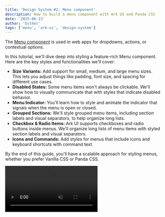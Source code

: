 ```yaml
---
title: 'Design System #2: Menu component'
description: How to build a menu component with Ark UI and Panda CSS
date: '2025-06-13'
author: 'Esther'
tags: ['menu', 'ark-ui', 'design-system']
---
```


The [Menu component](https://ark-ui.com/docs/components/menu) is used in web apps for dropdowns, actions, or contextual
options.

In this tutorial, we'll dive deep into styling a feature-rich Menu component. Here are the key styles and
functionalities we'll cover:

- **Size Variants:** Add support for small, medium, and large menu sizes. This lets you adjust things like padding, font
  size, and spacing for different use cases.
- **Disabled States:** Some menu items won't always be clickable. We'll show how to visually communicate that with
  styles that indicate disabled behavior.
- **Menu Indicator:** You'll learn how to style and animate the indicator that signals when the menu is open or closed.
- **Grouped Sections:** We'll style grouped menu items, including section labels and visual separators, to help organize
  long lists.
- **Checkbox & Radio Items:** Ark UI supports checkboxes and radio buttons inside menus. We'll organize long lists of
  menu items with styled section labels and visual separators.
- **Icons and Commands:** Add styles for menus that include icons and keyboard shortcuts with command text.

By the end of this guide, you'll have a scalable approach for styling menus, whether you prefer Vanilla CSS or Panda
CSS.

<video src="/blog/menu/menu.mp4" autoPlay loop muted playsinline />

## Anatomy

To style the menu correctly, you'll need to understand its anatomy and part names. Each part includes
a `data-part` attribute to help identify them in the DOM.

<Anatomy id="menu" />

### Key Menu Parts

- **`trigger`** – The button or element used to open and close the menu.
- **`content`** – The dropdown panel that appears when the menu is open. It wraps all menu items.
- **`item`** – An individual selectable option within the menu.
- **`itemText`** – The label text inside a menu item.

### Optional Parts

- **`indicator`** – An icon (e.g. chevron) placed in the trigger.
- **`itemIndicator`** – A small visual icon (e.g. checkmark) used to indicate selected state for checkbox or radio
  items.
- **`trigger item`** – A nested menu item that acts as a trigger for a submenu.
- **`option item`** – A special menu item used in multi-select patterns, often seen with
- **`itemGroupLabel`** – A label for grouped menu items, useful for categorizing sections in long lists.
- **`separator`** – A thin divider used to separate groups of menu items for better visual structure.checkboxes or
  filters.

### Basic Usage

Here's a simple example of how to use the `Menu` component in your code:

```jsx
import { Menu } from '@ark-ui/react/menu'

export const Basic = () => (
  <Menu.Root>
    <Menu.Trigger>
      Open menu <Menu.Indicator>➡️</Menu.Indicator>
    </Menu.Trigger>
    <Menu.Positioner>
      <Menu.Content>
        <Menu.Item value="react">React</Menu.Item>
        <Menu.Item value="solid">Solid</Menu.Item>
        <Menu.Item value="vue">Vue</Menu.Item>
        <Menu.Item value="svelte">Svelte</Menu.Item>
      </Menu.Content>
    </Menu.Positioner>
  </Menu.Root>
)
```

When rendered in the DOM, here's what the menu looks like when it is open:

```html
<div data-scope="menu" data-part="root">
  <button data-scope="menu" data-part="trigger" aria-haspopup="menu" aria-expanded="false">
    Open menu
    <span data-scope="menu" data-part="indicator">➡️</span>
  </button>

  <!-- When menu is open -->
  <div data-scope="menu" data-part="positioner">
    <div data-scope="menu" data-part="content" role="menu">
      <div data-scope="menu" data-part="item" role="menuitem" data-value="react">React</div>

      <div data-scope="menu" data-part="item" role="menuitem" data-value="solid">Solid</div>

      <div data-scope="menu" data-part="item" role="menuitem" data-value="vue">Vue</div>
    </div>
  </div>
</div>
```

Each part of the menu component comes with data attributes like:

- **`data-scope="menu"`** which scopes all menu parts under the `menu` namespace, ensuring styles don't clash with other
  components.
- **`data-part="..."`** which identifies the specific slot or part of the component, such as `content`, `item` and more.
- **`data-state="..."`** which reflects dynamic states such as `data-state="open"` or `data-state="closed"` .

## Styling with Vanilla CSS

To create a design system for the menu component using Vanilla CSS, it is important to start **_thinking in recipes_**.

A recipe is a structured way to define styles for a component including all its parts and variants in one place. With a
recipe, you can:

- Set up **base styles** that apply to every instance of the component.
- Add **size variants** (e.g., `sm`, `md`, `lg`) that adjust dimensions and font size

Essentially, recipes help you group related styles together and reuse them in a consistent way.

### Base Styles

These are the core styles that give the menu component a consistent foundation, even before any variants are applied.

Before styling the Menu, make sure your project includes the shared global styles we use across the design system, such
as reset styles, tokens, keyframes, and base button styles.

> If you haven’t set that up yet, head over to the [Design System Introduction](/blog/design-system-series) to see how
> to configure your global styles directory.

Ark UI exposes helpful attributes like `data-scope="menu"` and `data-part="..."` for every part of the menu, which we'll
use to style each part.

**Styling the Menu Content**

The menu content is the floating container that holds all the items inside the dropdown. Add the content styles in a
`menu.css` stylesheet:

```css
/* Menu content */
[data-scope='menu'][data-part='content'] {
  outline: 0;
  background: var(--bg-panel);
  box-shadow: var(--shadow-md);
  color: var(--fg);
  z-index: 1100;
  border-radius: 8px;
  overflow: hidden;
  overflow-y: auto;
  min-width: 8rem;
  max-height: 300px;
  padding: var(--menu-content-padding);
}
```

> Notice the use of the **`--menu-content-padding`** CSS variable. We'll define the actual value of this variable when
> we set up our size variants shorty.

**Animating Open and Close Transitions**

To provide a smooth user experience, we'll add subtle animations for when the menu opens and closes. We defined the
keyframes earlier so apply these animations using Ark UI's built-in `data-state="open"` or `data-state="closed"`
attribute:

```tsx
[data-scope='menu'][data-part='content'][data-state='open'] {
  animation: slide-fade-in 150ms cubic-bezier(0.4, 0, 0.2, 1);
}

[data-scope='menu'][data-part='content'][data-state='closed'] {
  animation: slide-fade-out 100ms cubic-bezier(0.4, 0, 1, 1);
}
```

**Styling Menu Items**

Each individual `item` can be styled like this:

```tsx
[data-scope='menu'][data-part='item'] {
  text-decoration: none;
  color: var(--fg);
  user-select: none;
  border-radius: 6px;
  width: 100%;
  display: flex;
  cursor: pointer;
  align-items: center;
  text-align: start;
  position: relative;
  flex: 0 0 auto;
  outline: 0;
  transition: background 0.2s;
  gap: var(--menu-item-gap);
  font-size: var(--menu-item-font-size);
  padding: var(--menu-item-padding);
  &[data-highlighted] {
    background: var(--bg-muted);
  }
}
```

> Within the base styles for each menu item, notice the use of CSS variables like `--menu-item-gap`,
> `--menu-item-font-size`, and `--menu-item-padding`.

These variables act as placeholders, allowing us to control item-specific properties such as spacing between elements,
text size, and internal padding. The actual values for these variables will be dynamically set by the size variants
we'll define later.

**Styling the Highlighted & Disabled States**

- **Highlighted state:** When a user hovers over a menu item or navigates to it using the keyboard, Ark UI automatically
  applies the `data-highlighted` attribute. We can use this to indicate the active item

  ```tsx
   [data-scope='menu'][data-part='item'] {
    // other styles here
    &[data-highlighted] {
      background: var(--bg-muted);
    }
  }

  ```

- **Disabled state:** In many menus, not all option are available. For example, a "Delete" option may be unavailable for
  users without permission. Ark UI provides the `data-disabled` attribute to style the disabled styles
  ```css
  [data-scope='menu'][data-part='item'] {
  	// item styles here
    }
   &[data-disabled] {
      color: var(--fg-subtle);
      cursor: not-allowed;
      opacity: 0.6;
      pointer-events: none;
    }
  }
  ```

**Styling the Indicator**

The indicator automatically receives the `data-part="indicator"` attribute, making it easy to style.

```css
[data-scope='menu'][data-part='indicator'] {
  display: inline-flex;
  align-items: center;
  justify-content: center;
  flex-shrink: 0;
  transition: transform 0.2s;
  &[data-state='open'] {
    transform: rotate(90deg);
  }
}
```

Ark UI automatically applies `data-state="open"` when the menu is expanded. We added a style such that when the menu
opens, the indicator smoothly rotates to point right

**Styling Checkboxes and Radios within Menu Items**

Menus sometimes contain interactive selectable options like checkboxes (for multi-selection) or radios (for
single-selection).

When an item is selected, Ark UI applies `data-state="checked"` attribute for styling.

```css
[data-scope='menu'][data-part='item'] {
  // item styles here
 &[data-state='checked'] {
    font-weight: 500;
  }
  &[data-type] {
    padding-inline-start: var(--menu-option-offset);
  }
}
```

- `data-state="checked"`: When an item is selected, Ark UI applies this attribute, allowing us to visually distinguish
  it (e.g., by making the font bold).
- `data-type`: This attribute is present on all `Menu.CheckboxItem` and `Menu.RadioItem` elements. We use it to create
  the necessary space at the beginning of the item for the checkmark or radio dot icon, ensuring the item's text aligns
  perfectly with other menu items.

**Styling Menu Groups and Separators**

For organizing long lists of menu items, Ark UI offers grouping capabilities with labels and visual separators:

- **Group Labels:** The `item-group-label` is used for headings above related sets of menu items.

  ```css
  [data-scope='menu'][data-part='item-group-label'] {
    padding-inline: 0.5rem;
    padding-block: 0.375rem;
    font-size: var(--menu-item-font-size);
    font-weight: 500;
  }
  ```

- **Separators**: The `separator` part is a visual line used to divide logical groups of menu items.
  ```css
  [data-scope='menu'][data-part='separator'] {
    height: 1px;
    border-color: var(--border);
    margin-block: var(--menu-content-padding);
    margin-inline: calc(-1 * var(--menu-content-padding));
  }
  ```

**Styling Item Content: Text, Icons, and Commands**

Menu items can include more than just text. We often want to add leading icons or trailing keyboard shortcut hints
(commands).

Ark UI automatically applies `data-part="item-text"`, `"data-part='item-indicator"` and `data-part="item-command"`to the
relevant parts.

```css
[data-scope='menu'][data-part='item-text'] {
  flex: 1;
}

[data-scope='menu'][data-part='item-indicator'] {
  position: absolute;
  inset-inline-start: 4px;
}

[data-scope='menu'][data-part='item-command'] {
  opacity: 0.6;
  font-size: 0.75rem;
  margin-inline-start: auto;
  padding-inline-start: 1rem;
  letter-spacing: 0.1em;
  font-family: inherit;
}
```

The combination of `flex: 1` on `item-text` and `margin-inline-start: auto` on `item-command` acts like a flexbox to
push the command text to the right, which creates an aligned layout.

### Size Variant

Finally, to create our `small`, `medium`, and `large` menu sizes, we'll define the CSS classes that set the values for
all our custom CSS variables. These variables will then cascade down to all the menu's parts, adjusting their dimensions
and spacing, thanks to the `data-scope` and `data-part` selectors.

```css
.menu--sm {
  --menu-content-padding: 0.25rem;
  --menu-item-gap: 0.25rem;
  --menu-item-font-size: 0.875rem;
  --menu-item-padding: 0.25rem 0.75rem;
  --menu-item-icon-size: 1rem;
  --menu-option-offset: 1.5rem;
}

.menu--md {
  --menu-content-padding: 0.25rem;
  --menu-item-gap: 0.5rem;
  --menu-item-font-size: 0.925rem;
  --menu-item-padding: 0.25rem 0.75rem;
  --menu-item-icon-size: 2rem;
  --menu-option-offset: 1.25rem;
}

.menu--lg {
  --menu-content-padding: 0.5rem;
  --menu-item-gap: 0.5rem;
  --menu-item-font-size: 1rem;
  --menu-item-padding: 0.5rem 0.925rem;
  --menu-item-icon-size: 2.5rem;
  --menu-option-offset: 1.5rem;
}
```

## Using The Vanilla CSS Classes in Your Component

With these base styles and size variants defined in your `menu.css` , applying them to your Ark UI Menu component is a
matter of adding the correct `className` to the `Menu.Trigger`, `Menu.Content` and other parts.

Here's how you would use these classes in a React component:

```tsx
<Menu.Root>
  <Menu.Trigger className="button button--variant-outline button--size-sm">Open menu</Menu.Trigger>
  <Menu.Positioner>
    <Menu.Content className="menu--sm">
      <Menu.Item value="react">React</Menu.Item>
      <Menu.Item value="solid">Solid</Menu.Item>
      <Menu.Item value="vue">Vue</Menu.Item>
    </Menu.Content>
  </Menu.Positioner>
</Menu.Root>
```

You can also combine these styles for the checkbox interaction:

```tsx
<Menu.Root>
  <Menu.Trigger className="button button--variant-outline button--size-sm">Open menu</Menu.Trigger>
  <Menu.Positioner>
    <Menu.Content className="menu--sm">
      {items.map(({ title, value }) => (
        <Menu.CheckboxItem
          key={value}
          value={value}
          checked={group.isChecked(value)}
          onCheckedChange={() => group.toggleValue(value)}
        >
          <Menu.ItemIndicator>
            <CheckIcon />
          </Menu.ItemIndicator>
          <Menu.ItemText>{title}</Menu.ItemText>
        </Menu.CheckboxItem>
      ))}
    </Menu.Content>
  </Menu.Positioner>
</Menu.Root>
```

To explore all the styles defined and see them in action,
[check out Storybook](https://github.com/estheragbaje/ark-react-vanilla-css/blob/main/stories/menu/menu.stories.tsx).

## Styling with Panda CSS

If you're using Panda CSS, you can still follow the same design system approach, but with some important differences.
Panda offers a recipe-based styling system, that styles the different parts of the component.

Just like with Vanilla CSS, we'll:

- Define base styles for the menu and all its parts
- Apply interactive states like `highlighted`, `disabled`, and `checked`
- Set up size variants (`sm`, `md`, `lg`)


### **Creating the Menu Recipe**

To style each part of the menu component, we'll create a
**[slot recipe](https://panda-css.com/docs/concepts/slot-recipes)** using Panda's `sva()` function. This approach lets
us apply scoped styles to all the distinct parts of the menu, like `item`, `content`, `separator`, `indicator`, and
more.

We also use `menuAnatomy.keys()` to automatically retrieve all the part names defined in Ark UI's anatomy for the menu
component.

We'll begin by adding the base styles for each part. These are the default, foundational styles that give the `Menu`
component a consistent foundation, even before any variants are applied.

**Styling the Menu Content**

The menu content is the main dropdown panel that holds all the interactive items.

Here's how we define the `content` part within our `menuRecipe`:

```tsx
// src/recipes/menu.ts

import { sva } from '../../styled-system/css'
import { menuAnatomy } from '@ark-ui/react/menu'

export const menuRecipe = sva({
  slots: menuAnatomy.keys(),
  className: 'menu',
  base: {
    content: {
      outline: '0',
      bg: 'bg.panel',
      boxShadow: 'md',
      color: 'fg',
      zIndex: 'dropdown',
      borderRadius: 'md',
      overflow: 'hidden',
      overflowY: 'auto',
      minW: '8rem',
      maxHeight: '300px',
      padding: 'var(--menu-content-padding)',
    },
  },
})
```

You'll notice the use of the `var(--menu-content-padding)` \*\*\*\*CSS variable for the padding property. The actual
value for this padding will be set later when we define our size variants.

**Animating Open and Close Transitions**

Let's add subtle animations for the opening and closing transitions. Panda CSS makes this easy, since we've already
defined our keyframes in our `panda.config.ts`.

Styling the `_open` and `_closed` properties will now make the menu open and close smoothly.

```tsx
// src/recipes/menu.ts

import { sva } from '../../styled-system/css'
import { menuAnatomy } from '@ark-ui/react/menu'

export const menuRecipe = sva({
  slots: menuAnatomy.keys(),
  className: 'menu',
  base: {
    content: {
      outline: '0',
      bg: 'bg.panel',
      boxShadow: 'md',
      color: 'fg',
      zIndex: 'dropdown',
      borderRadius: 'md',
      overflow: 'hidden',
      overflowY: 'auto',
      minW: '8rem',
      maxHeight: '300px',
      padding: 'var(--menu-content-padding)',
      _open: {
        animation: 'slide-fade-in 150ms cubic-bezier(0.4, 0, 0.2, 1)',
      },
      _closed: {
        animation: 'slide-fade-out 100ms cubic-bezier(0.4, 0, 1, 1)',
      },
    },
  },
})
```

**Styling Individual Menu Items**

Define the base styles for the menu item by adding the styles to the `item` property within the `base` key of our
`menuRecipe`.

```tsx
// src/recipes/menu.ts

import { sva } from '../../styled-system/css'
import { menuAnatomy } from '@ark-ui/react/menu'

export const menuRecipe = sva({
  slots: menuAnatomy.keys(),
  className: 'menu',
  base: {
    content: {
      // content styles here
    },
    item: {
      textDecoration: 'none',
      color: 'fg',
      userSelect: 'none',
      borderRadius: 'sm',
      width: '100%',
      display: 'flex',
      cursor: 'pointer',
      alignItems: 'center',
      textAlign: 'start',
      position: 'relative',
      flex: '0 0 auto',
      outline: '0',
      transition: 'background 0.2s',
      gap: 'var(--menu-item-gap)',
      fontSize: 'var(--menu-item-font-size)',
      padding: 'var(--menu-item-padding)',
    },
  },
})
```

We've used CSS variables (`--menu-item-gap`, `--menu-item-font-size`, `--menu-item-padding`) to control item-specific
properties. The actual values will be defined later by our size variants.

**Styling Item States: Highlighted & Disabled**

Menu items are interactive elements, and providing clear visual feedback for their various states is important for user
experience. Target these states using Panda CSS `_highlighted` and `_disabled` selectors.

```tsx
// src/recipes/menu.ts

import { sva } from '../../styled-system/css'
import { menuAnatomy } from '@ark-ui/react/menu'

export const menuRecipe = sva({
  slots: menuAnatomy.keys(),
  className: 'menu',
  base: {
    content: {
      // content styles here
    },
    item: {
      textDecoration: 'none',
      color: 'fg',
      userSelect: 'none',
      borderRadius: 'sm',
      width: '100%',
      display: 'flex',
      cursor: 'pointer',
      alignItems: 'center',
      textAlign: 'start',
      position: 'relative',
      flex: '0 0 auto',
      outline: '0',
      transition: 'background 0.2s',
      gap: 'var(--menu-item-gap)',
      fontSize: 'var(--menu-item-font-size)',
      padding: 'var(--menu-item-padding)',
      _highlighted: {
        bg: 'bg.muted',
      },
      _disabled: {
        color: 'fg.subtle',
        cursor: 'not-allowed',
        opacity: '0.6',
        pointerEvents: 'none',
      },
    },
  },
})
```

**Styling the Indicator**

The indicator automatically receives the `data-part="indicator"` attribute, making it easy to style.

Here's how we define the `indicator`'s base styles, including its dynamic behavior:

```tsx
import { sva } from '../../styled-system/css'
import { menuAnatomy } from '@ark-ui/react/menu'

export const menuRecipe = sva({
  slots: menuAnatomy.keys(),
  className: 'menu',
  base: {
    content: {
      // content styles here
    },
    item: {
      // item styles here
    },
    indicator: {
      display: 'inline-flex',
      alignItems: 'center',
      justifyContent: 'center',
      flexShrink: '0',
      transition: 'transform 0.2s',
      _open: {
        transform: 'rotate(90deg)',
      },
    },
  },
})
```

Notice how we've used the `_open` pseudo-selector within the `indicator` part's styles. This is a feature in Panda CSS
that targets the `[data-state='open']` attribute. Now, when the menu is opened, the indicator rotates 90 degrees.

**Styling Checkboxes and Radios**

When building interactive menus, you often need to include selectable items like checkboxes and radio buttons. Ark UI
provides dedicated components like `Menu.CheckboxItem` and `Menu.RadioItem` for this purpose.

We'll define their styles directly within the `item` part of our recipe:

```tsx
import { sva } from '../../styled-system/css'
import { menuAnatomy } from '@ark-ui/react/menu'

export const menuRecipe = sva({
  slots: menuAnatomy.keys(),
  className: 'menu',
  base: {
    content: {
      // content styles here
    },
    item: {
      // other item styles here
      _checked: {
        fontWeight: 'medium',
      },
      '&[data-type]': {
        paddingInlineStart: 'var(--menu-option-offset)',
      },
    },
  },
})
```

Here's a breakdown of the key styling approaches used here:

- The `_checked` pseudo selector targets any menu item that is in a "checked" state. When an item is checked, its
  `fontWeight` will be set to `'medium'`.
- The `&[data-type]` selector targets all menu items that have a `data-type` attribute. Ark UI assigns
  `data-type="checkbox"` to `Menu.CheckboxItem` and `data-type="radio"` to `Menu.RadioItem`. This ensures that any type
  of selectable "option" item receives the specific styles.

**Styling Menu Groups**

For organizing longer lists of menu items into logical sections, Ark UI provides support for menu groups. This includes
dedicated parts for both group labels and visual separators.

Here's how we style the `itemGroupLabel` and `separator` parts:

```css
import { sva } from '../../styled-system/css';
import { menuAnatomy } from '@ark-ui/react/menu';

export const menuRecipe = sva({
  slots: menuAnatomy.keys(),
  className: 'menu',
  base: {
    content: {
     // content styles here
    },
    item: {
    // other item styles here
    },
    itemGroupLabel: {
      paddingInline: '2',
      paddingBlock: '1.5',
      fontSize: 'var(--menu-item-font-size)',
      fontWeight: '500',
    },
    separator: {
      height: '1px',
      borderColor: 'border',
      marginBlock: 'var(--menu-content-padding)',
      marginInline: 'calc(-1 * var(--menu-content-padding))',
    },
  },
});
```

- The `itemGroupLabel` is designed to display clear heading text above a group of related menu items.
- The `separator` provides a subtle visual divider, breaking up long lists of menu items into segments.

**Styling the Item with Icon and Command**

To create richer menu experiences, it's common to enhance each item with an icon on the left and a keyboard shortcut
(command) on the right, just like in modern design systems.

Ark UI provides the `itemText` and `itemIndicator` parts, but for a custom "command" text, we'll extend our recipe.

**Extending the Menu Anatomy for Custom Parts**

Panda CSS's recipe system is quite flexible. While `menuAnatomy.keys()` gives us all the standard parts exposed by Ark
UI, we can easily add our own by introducing a custom slot named `itemCommand`.

This explicitly tells Panda CSS to expect and generate styles for this new part, even though it's not part of Ark UI's
default structure.

Add `'itemCommand'` to the array of slots when defining our `menuRecipe`:

```tsx
import { sva } from '../../styled-system/css'
import { menuAnatomy } from '@ark-ui/react/menu'

export const menuRecipe = sva({
  slots: [...menuAnatomy.keys(), 'itemCommand'],
  className: 'menu',
  base: {
    // base styles here
  },
})
```

**Defining Base Styles for Text, Icons, and Commands**

Now that Panda CSS knows about our `itemText`, `itemIndicator`, and `itemCommand` slots, we can define their base styles
directly within our `menuRecipe`'s `base` property.

```tsx
import { sva } from '../../styled-system/css'
import { menuAnatomy } from '@ark-ui/react/menu'

export const menuSlotRecipe = sva({
  slots: [...menuAnatomy.keys(), 'itemCommand'],
  className: 'menu',
  base: {
    // other base styles here
    itemText: {
      flex: '1',
    },
    itemIndicator: {
      position: 'absolute',
      insetInlineStart: '1',
    },
    itemCommand: {
      opacity: '0.6',
      fontSize: 'xs',
      marginInlineStart: 'auto',
      paddingInlineStart: '4',
      letterSpacing: 'widest',
      fontFamily: 'inherit',
    },
  },
})
```

The combination of `flex: 1` on `itemText` and `marginInlineStart: 'auto'`on `itemCommand` acts like a flexbox to push
the command text to the right, which creates an aligned layout.

### Size Variant

One of the most powerful features of using a recipe-based approach with Panda CSS is the ability to easily define
variants. For our menu component, we'll create size variants that allow us to dynamically adjust its dimensions and
spacing for different contexts.

To achieve this, we'll add a `size` key within the `variants` property of our `menuRecipe`. Each size variant will then
set specific values for the CSS variables we introduced earlier. These variables will cascade down to all the menu's
internal parts.

```tsx
import { sva } from '../../styled-system/css'
import { menuAnatomy } from '@ark-ui/react/menu'

export const menuRecipe = sva({
  slots: [...menuAnatomy.keys(), 'itemCommand'],
  className: 'menu',
  base: {
    // base styles here
  },
  variants: {
    size: {
      sm: {
        content: {
          '--menu-content-padding': '0.25rem',
          '--menu-item-gap': '0.25rem',
          '--menu-item-font-size': '0.875rem',
          '--menu-item-padding': '0.25rem 0.75rem',
          '--menu-item-icon-size': '1rem',
          '--menu-option-offset': '1.5rem',
        },
      },
      md: {
        content: {
          '--menu-content-padding': '0.25rem',
          '--menu-item-gap': '0.5rem',
          '--menu-item-font-size': '0.925rem',
          '--menu-item-padding': '0.25rem 0.75rem',
          '--menu-item-icon-size': '2rem',
          '--menu-option-offset': '1.5rem',
        },
      },
      lg: {
        content: {
          '--menu-content-padding': '0.5rem',
          '--menu-item-gap': '0.5rem',
          '--menu-item-font-size': '1rem',
          '--menu-item-padding': '0.5rem 0.925rem',
          '--menu-item-icon-size': '2.5rem',
          '--menu-option-offset': '1.5rem',
        },
      },
    },
  },
})
```

Each variant defines tokens like:

- `-menu-content-padding` adds padding within the content
- `-menu-item-font-size` controls text scale
- `-menu-item-padding` controls spacing around items
- `-menu-item-icon-size` sets the icon size
- `-menu-option-offset` aligns checkbox and radio items

## Bringing It All Together

We've explored how to define base styles, create flexible size variants using CSS variables, handle interactive states,
and integrate custom parts like the item command.

Now let's put everything together. Here's what a complete recipe might look like:

```tsx
import { sva } from '../../styled-system/css'
import { menuAnatomy } from '@ark-ui/react/menu'

export const menuSlotRecipe = sva({
  slots: [...menuAnatomy.keys(), 'itemCommand'],
  className: 'menu',
  base: {
    content: {
      outline: '0',
      bg: 'bg.panel',
      boxShadow: 'md',
      color: 'fg',
      zIndex: 'dropdown',
      borderRadius: 'md',
      overflow: 'hidden',
      overflowY: 'auto',
      minW: '8rem',
      maxHeight: '300px',
      padding: 'var(--menu-content-padding)',
      _open: {
        animation: 'slide-fade-in 150ms cubic-bezier(0.4, 0, 0.2, 1)',
      },
      _closed: {
        animation: 'slide-fade-out 100ms cubic-bezier(0.4, 0, 1, 1)',
      },
    },
    item: {
      textDecoration: 'none',
      color: 'fg',
      userSelect: 'none',
      borderRadius: 'sm',
      width: '100%',
      display: 'flex',
      cursor: 'pointer',
      alignItems: 'center',
      textAlign: 'start',
      position: 'relative',
      flex: '0 0 auto',
      outline: '0',
      transition: 'background 0.2s',
      gap: 'var(--menu-item-gap)',
      fontSize: 'var(--menu-item-font-size)',
      padding: 'var(--menu-item-padding)',
      _highlighted: {
        bg: 'bg.muted',
      },
      _disabled: {
        color: 'fg.subtle',
        cursor: 'not-allowed',
        opacity: '0.6',
        pointerEvents: 'none',
      },
      _checked: {
        fontWeight: 'medium',
      },
      '&[data-type]': {
        paddingInlineStart: 'var(--menu-option-offset)',
      },
      _icon: {
        width: 'var(--menu-item-icon-size)',
        height: 'var(--menu-item-icon-size)',
      },
    },
    indicator: {
      display: 'inline-flex',
      alignItems: 'center',
      justifyContent: 'center',
      flexShrink: '0',
      transition: 'transform 0.2s',
      _open: {
        transform: 'rotate(90deg)',
      },
    },
    itemGroupLabel: {
      paddingInline: '2',
      paddingBlock: '1.5',
      fontSize: 'var(--menu-item-font-size)',
      fontWeight: '500',
    },
    separator: {
      height: '1px',
      borderColor: 'border',
      marginBlock: 'var(--menu-content-padding)',
      marginInline: 'calc(-1 * var(--menu-content-padding))',
    },
    itemText: {
      flex: '1',
    },
    itemIndicator: {
      position: 'absolute',
      insetInlineStart: '1',
    },
    itemCommand: {
      opacity: '0.6',
      fontSize: 'xs',
      marginInlineStart: 'auto',
      paddingInlineStart: '4',
      letterSpacing: 'widest',
      fontFamily: 'inherit',
    },
  },

  variants: {
    size: {
      sm: {
        content: {
          '--menu-content-padding': '0.25rem',
          '--menu-item-gap': '0.25rem',
          '--menu-item-font-size': '0.875rem',
          '--menu-item-padding': '0.25rem 0.75rem',
          '--menu-item-icon-size': '1rem',
          '--menu-option-offset': '1.5rem',
        },
      },
      md: {
        content: {
          '--menu-content-padding': '0.25rem',
          '--menu-item-gap': '0.5rem',
          '--menu-item-font-size': '0.925rem',
          '--menu-item-padding': '0.25rem 0.75rem',
          '--menu-item-icon-size': '2rem',
          '--menu-option-offset': '1.5rem',
        },
      },
      lg: {
        content: {
          '--menu-content-padding': '0.5rem',
          '--menu-item-gap': '0.5rem',
          '--menu-item-font-size': '1rem',
          '--menu-item-padding': '0.5rem 0.925rem',
          '--menu-item-icon-size': '2.5rem',
          '--menu-option-offset': '1.5rem',
        },
      },
    },
  },

  defaultVariants: {
    size: 'md',
  },
})
```

## Integrating Your Menu Recipe into React Components

With your menu recipe now fully defined, applying these styles to your Ark UI components is a seamless process.

**1. Import Your Recipes**

Start by importing your `menuRecipe` and `buttonRecipe` into your React component file:

```tsx
// menu.tsx

import { buttonRecipe } from './recipes/button'
import { menuRecipe } from './recipes/menu'
```

**2. Generate Component Classes**

Next, invoke your recipes to generate the specific class names needed for each part of your component. When you call
`menuRecipe()`, it returns a plain JavaScript object.

Each key in this object corresponds to a slot defined in your recipe (e.g., `content`, `item`, `itemCommand`), and its
value is the dynamically generated CSS class string for that particular part.

You can also pass specific **variants** to the recipe call. For example, to get the styles for a 'small' menu, you would
pass `{ size: 'sm' }` .

```tsx
// Generate classes for the menu
const menuClasses = menuRecipe()

// Generate classes for a specific size, like 'sm'
const menuClasses = menuSlotRecipe({ size: 'sm' })

// Generate button classes
const buttonClasses = buttonRecipe()
```

**3. Apply Classes to Ark UI Parts**

Finally, apply the generated class names to the corresponding Ark UI component parts using the `className` prop.

Here's an example showcasing various styled menu items:

```tsx
export const Basic = () => {
  const buttonClass = buttonRecipe({ size: 'sm' })
  const menuClasses = menuRecipe({ size: 'sm' })

  return (
    <Menu.Root>
      <Menu.Trigger className={buttonClass}>Open menu</Menu.Trigger>
      <Menu.Positioner>
        <Menu.Content className={menuClasses.content}>
          <Menu.Item className={menuClasses.item} value="react" disabled>
            React
          </Menu.Item>
          <Menu.Item className={menuClasses.item} value="solid">
            Solid
          </Menu.Item>
          <Menu.Item className={menuClasses.item} value="vue">
            Vue
          </Menu.Item>
        </Menu.Content>
      </Menu.Positioner>
    </Menu.Root>
  )
}
```

To explore all of the menu styles and their variations, be sure to check out the
[Storybook examples](https://github.com/estheragbaje/ark-react-panda-css/tree/main/src/stories/menu).

## **Conclusion**

Styling Ark UI's Menu component is flexible whether you're working with Vanilla CSS or Panda CSS.

If you're using Vanilla CSS, you can target parts of the component using the `data-scope="menu"` and `data-part="..."`
attributes. This gives you complete control over styling, allowing you to write custom CSS styles for each slot like
content, item, indicator, and more.

However, if you want a more scalable and design-token-friendly approach for your design system, Panda CSS with slot
recipes is the way to go.

Try out both approaches and see which fits your team's workflow best.
